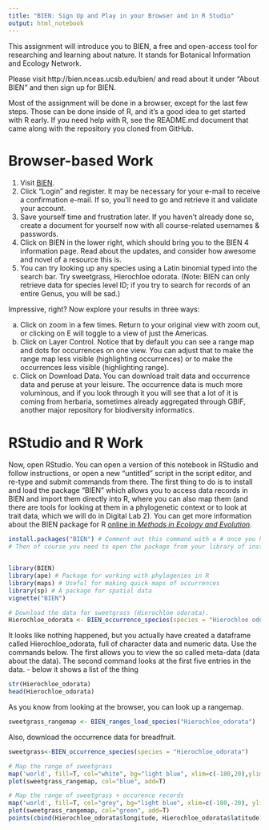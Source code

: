 ```yaml
---
title: "BIEN: Sign Up and Play in your Browser and in R Studio"
output: html_notebook
---
```


This assignment will introduce you to BIEN, a free and open-access tool for researching and learning about nature. It stands for Botanical Information and Ecology Network.  

Please visit http://bien.nceas.ucsb.edu/bien/ and read about it under "About BIEN" and then sign up for BIEN.

Most of the assignment will be done in a browser, except for the last few steps. Those can be done inside of R, and it's a good idea to get started with R early. If you need help with R, see the README.md document that came along with the repository you cloned from GitHub. 

# Browser-based Work
1. Visit [BIEN](http://biendata.org).
2. Click "Login" and register. It may be necessary for your e-mail to receive a confirmation e-mail. If so, you'll need to go and retrieve it and validate your account.
3. Save yourself time and frustration later. If you haven't already done so, create a document for yourself now with all course-related usernames & passwords.
4. Click on BIEN in the lower right, which should bring you to the BIEN 4 information page. Read about the updates, and consider how awesome and novel of a resource this is.
5. You can try looking up any species using a Latin binomial typed into the search bar. Try sweetgrass, Hierochloe odorata. (Note: BIEN can only retrieve data for species level ID; if you try to search for records of an entire Genus, you will be sad.)

Impressive, right? Now explore your results in three ways:

a. Click on zoom in a few times. Return to your original view with zoom out, or clicking on E will toggle to a view of just the Americas.
b. Click on Layer Control. Notice that by default you can see a range map and dots for occurrences on one view. You can adjust that to make the range map less visible (highlighting occurrences) or to make the occurrences less visible (highlighting range).
c. Click on Download Data. You can download trait data and occurrence data and peruse at your leisure. The occurrence data is much more voluminous, and if you look through it you will see that a lot of it is coming from herbaria, sometimes already aggregated through GBIF, another major repository for biodiversity informatics. 

# RStudio and R Work
Now, open RStudio. You can open a version of this notebook in RStudio and follow instructions, or open a new "untitled" script in the script editor, and re-type and submit commands from there. The first thing to do is to install and load the package "BIEN" which allows you to access data records in BIEN and import them directly into R, where you can also map them (and there are tools for looking at them in a phylogenetic context or to look at trait data, which we will do in Digital Lab 2). You can get more information about the BIEN package for R [online in *Methods in Ecology and Evolution*](https://besjournals.onlinelibrary.wiley.com/doi/full/10.1111/2041-210X.12861).

```r
install.packages("BIEN") # Comment out this command with a # once you have BIEN installed.
# Then of course you need to open the package from your library of installed packages. Simultaneously, it's smart to open some other packages that may already be installed, which is done below with the library command.



```


```r
library(BIEN)
library(ape) # Package for working with phylogenies in R
library(maps) # Useful for making quick maps of occurrences
library(sp) # A package for spatial data
vignette("BIEN")
```

```r
# Download the data for sweetgrass (Hierochloe odorata).
Hierochloe_odorata <- BIEN_occurrence_species(species = "Hierochloe odorata")
```

It looks like nothing happened, but you actually have created a dataframe called Hierochloe_odorata, full of character data and numeric data. Use the commands below. The first allows you to view the so called meta-data (data about the data). The second command looks at the first five entries in the data. - below it shows a list of the thing 


```r
str(Hierochloe_odorata)
head(Hierochloe_odorata)
```


As you know from looking at the browser, you can look up a rangemap.

```r
sweetgrass_rangemap <- BIEN_ranges_load_species("Hierochloe_odorata")
```

Also, download the occurrence data for breadfruit.

```r
sweetgrass<-BIEN_occurrence_species(species = "Hierochloe_odorata")
```

```r
# Map the range of sweetgrass
map('world', fill=T, col="white", bg="light blue", xlim=c(-180,20),ylim=c(-60,80))
plot(sweetgrass_rangemap, col="blue", add=T)
```

```r
# Map the range of sweetgrass + occurence records
map('world', fill=T, col="grey", bg="light blue", xlim=c(-180,-20), ylim=c(-60, 80))
plot(sweetgrass_rangemap, col="green", add=T)
points(cbind(Hierochloe_odorata$longitude, Hierochloe_odorata$latitude), col="blue", pch=20, cex=1)
```
